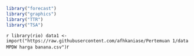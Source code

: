 

```r
library("forecast")
library("graphics")
library("TTR")
library("TSA")
```

```r
library(rio)
data1 <- import("https://raw.githubusercontent.com/afhkaniase/Pertemuan 1/data MPDW harga banana.csv")
```r